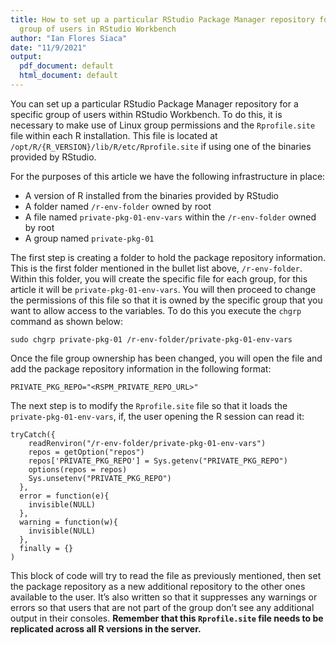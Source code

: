 ```yaml
---
title: How to set up a particular RStudio Package Manager repository for a specific
  group of users in RStudio Workbench
author: "Ian Flores Siaca"
date: "11/9/2021"
output:
  pdf_document: default
  html_document: default
---
```


You can set up a particular RStudio Package Manager repository for a specific group of users within RStudio Workbench. To do this, it is necessary to make use of Linux group permissions and the `Rprofile.site` file within each R installation. This file is located at `/opt/R/{R_VERSION}/lib/R/etc/Rprofile.site` if using one of the binaries provided by RStudio. 

For the purposes of this article we have the following infrastructure in place:

- A version of R installed from the binaries provided by RStudio
- A folder named `/r-env-folder` owned by root
- A file named `private-pkg-01-env-vars` within the `/r-env-folder` owned by root
- A group named `private-pkg-01`

The first step is creating a folder to hold the package repository information. This is the first folder mentioned in the bullet list above, `/r-env-folder`. Within this folder, you will create the specific file for each group, for this article it will be `private-pkg-01-env-vars`. You will then proceed to change the permissions of this file so that it is owned by the specific group that you want to allow access to the variables. To do this you execute the `chgrp` command as shown below:

```
sudo chgrp private-pkg-01 /r-env-folder/private-pkg-01-env-vars
```

Once the file group ownership has been changed, you will open the file and add the package repository information in the following format:

```
PRIVATE_PKG_REPO="<RSPM_PRIVATE_REPO_URL>"
```

The next step is to modify the `Rprofile.site` file so that it loads the `private-pkg-01-env-vars`, if, the user opening the R session can read it:

```
tryCatch({
    readRenviron("/r-env-folder/private-pkg-01-env-vars")
    repos = getOption("repos")
    repos['PRIVATE_PKG_REPO'] = Sys.getenv("PRIVATE_PKG_REPO")
    options(repos = repos)
    Sys.unsetenv("PRIVATE_PKG_REPO")
  },
  error = function(e){
    invisible(NULL)
  },
  warning = function(w){
    invisible(NULL)
  },
  finally = {}
)
```

This block of code will try to read the file as previously mentioned, then set the package repository as a new additional repository to the other ones available to the user. It's also written so that it suppresses any warnings or errors so that users that are not part of the group don't see any additional output in their consoles. **Remember that this `Rprofile.site` file needs to be replicated across all R versions in the server.**